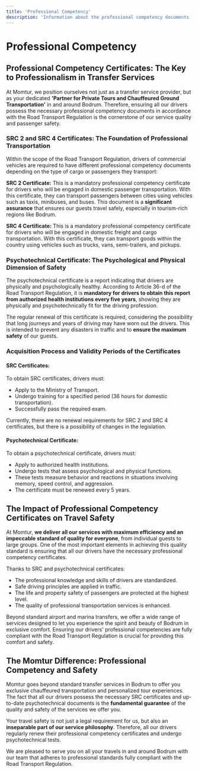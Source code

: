 ```yaml
---
title: 'Professional Competency'
description: 'Information about the professional competency documents (SRC, Psychotechnical) required for our drivers under the Road Transport Regulation.'
---
```


# Professional Competency

## Professional Competency Certificates: The Key to Professionalism in Transfer Services

At Momtur, we position ourselves not just as a transfer service provider, but as your dedicated **'Partner for Private Tours and Chauffeured Ground Transportation'** in and around Bodrum. Therefore, ensuring all our drivers possess the necessary professional competency documents in accordance with the Road Transport Regulation is the cornerstone of our service quality and passenger safety.

### SRC 2 and SRC 4 Certificates: The Foundation of Professional Transportation

Within the scope of the Road Transport Regulation, drivers of commercial vehicles are required to have different professional competency documents depending on the type of cargo or passengers they transport:

**SRC 2 Certificate:** This is a mandatory professional competency certificate for drivers who will be engaged in domestic passenger transportation. With this certificate, they can transport passengers between cities using vehicles such as taxis, minibuses, and buses. This document is a **significant assurance** that ensures our guests travel safely, especially in tourism-rich regions like Bodrum.

**SRC 4 Certificate:** This is a mandatory professional competency certificate for drivers who will be engaged in domestic freight and cargo transportation. With this certificate, they can transport goods within the country using vehicles such as trucks, vans, semi-trailers, and pickups.

### Psychotechnical Certificate: The Psychological and Physical Dimension of Safety

The psychotechnical certificate is a report indicating that drivers are physically and psychologically healthy. According to Article 36-d of the Road Transport Regulation, it is **mandatory for drivers to obtain this report from authorized health institutions every five years**, showing they are physically and psychotechnically fit for the driving profession.

The regular renewal of this certificate is required, considering the possibility that long journeys and years of driving may have worn out the drivers. This is intended to prevent any disasters in traffic and to **ensure the maximum safety** of our guests.

### Acquisition Process and Validity Periods of the Certificates

#### SRC Certificates:
To obtain SRC certificates, drivers must:
- Apply to the Ministry of Transport.
- Undergo training for a specified period (36 hours for domestic transportation).
- Successfully pass the required exam.

Currently, there are no renewal requirements for SRC 2 and SRC 4 certificates, but there is a possibility of changes in the legislation.

#### Psychotechnical Certificate:
To obtain a psychotechnical certificate, drivers must:
- Apply to authorized health institutions.
- Undergo tests that assess psychological and physical functions.
- These tests measure behavior and reactions in situations involving memory, speed control, and aggression.
- The certificate must be renewed every 5 years.

## The Impact of Professional Competency Certificates on Travel Safety

At Momtur, **we deliver all our services with maximum efficiency and an impeccable standard of quality for everyone**, from individual guests to large groups. One of the most important elements in achieving this quality standard is ensuring that all our drivers have the necessary professional competency certificates.

Thanks to SRC and psychotechnical certificates:
- The professional knowledge and skills of drivers are standardized.
- Safe driving principles are applied in traffic.
- The life and property safety of passengers are protected at the highest level.
- The quality of professional transportation services is enhanced.

Beyond standard airport and marina transfers, we offer a wide range of services designed to let you experience the spirit and beauty of Bodrum in exclusive comfort. Ensuring our drivers' professional competencies are fully compliant with the Road Transport Regulation is crucial for providing this comfort and safety.

## The Momtur Difference: Professional Competency and Safety

Momtur goes beyond standard transfer services in Bodrum to offer you exclusive chauffeured transportation and personalized tour experiences. The fact that all our drivers possess the necessary SRC certificates and up-to-date psychotechnical documents is the **fundamental guarantee** of the quality and safety of the services we offer you.

Your travel safety is not just a legal requirement for us, but also an **inseparable part of our service philosophy**. Therefore, all our drivers regularly renew their professional competency certificates and undergo psychotechnical tests.

We are pleased to serve you on all your travels in and around Bodrum with our team that adheres to professional standards fully compliant with the Road Transport Regulation.